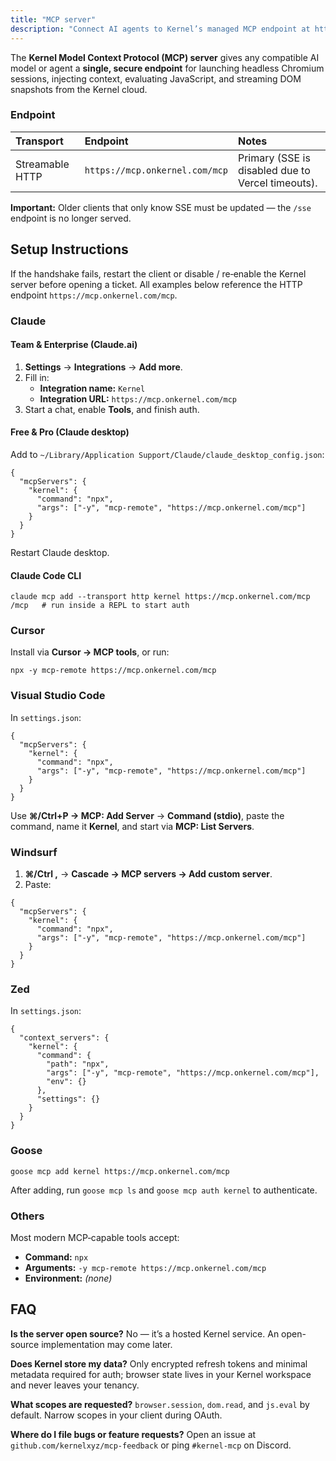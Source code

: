```yaml
---
title: "MCP server"
description: "Connect AI agents to Kernel’s managed MCP endpoint at https://mcp.onkernel.com/mcp"
---
```


The **Kernel Model Context Protocol (MCP) server** gives any compatible AI model or agent a **single, secure endpoint** for launching headless Chromium sessions, injecting context, evaluating JavaScript, and streaming DOM snapshots from the Kernel cloud.

### Endpoint

| Transport       | Endpoint                       | Notes                                             |
| :-------------- | :----------------------------- | :------------------------------------------------ |
| Streamable HTTP | `https://mcp.onkernel.com/mcp` | Primary (SSE is disabled due to Vercel timeouts). |

**Important:** Older clients that only know SSE must be updated — the `/sse` endpoint is no longer served.

## Setup Instructions

If the handshake fails, restart the client or disable / re‑enable the Kernel server before opening a ticket. All examples below reference the HTTP endpoint `https://mcp.onkernel.com/mcp`.

### Claude

#### Team & Enterprise (Claude.ai)

1. **Settings** → **Integrations** → **Add more**.
2. Fill in:
   - **Integration name:** `Kernel`
   - **Integration URL:** `https://mcp.onkernel.com/mcp`
3. Start a chat, enable **Tools**, and finish auth.

#### Free & Pro (Claude desktop)

Add to `~/Library/Application Support/Claude/claude_desktop_config.json`:

```
{
  "mcpServers": {
    "kernel": {
      "command": "npx",
      "args": ["-y", "mcp-remote", "https://mcp.onkernel.com/mcp"]
    }
  }
}
```

Restart Claude desktop.

#### Claude Code CLI

```
claude mcp add --transport http kernel https://mcp.onkernel.com/mcp
/mcp   # run inside a REPL to start auth
```

### Cursor

Install via **Cursor → MCP tools**, or run:

```
npx -y mcp-remote https://mcp.onkernel.com/mcp
```

### Visual Studio Code

In `settings.json`:

```
{
  "mcpServers": {
    "kernel": {
      "command": "npx",
      "args": ["-y", "mcp-remote", "https://mcp.onkernel.com/mcp"]
    }
  }
}
```

Use **⌘/Ctrl\+P → MCP: Add Server** → **Command (stdio)**, paste the command, name it **Kernel**, and start via **MCP: List Servers**.

### Windsurf

1. **⌘/Ctrl ,** → **Cascade → MCP servers → Add custom server**.
2. Paste:

```
{
  "mcpServers": {
    "kernel": {
      "command": "npx",
      "args": ["-y", "mcp-remote", "https://mcp.onkernel.com/mcp"]
    }
  }
}
```

### Zed

In `settings.json`:

```
{
  "context_servers": {
    "kernel": {
      "command": {
        "path": "npx",
        "args": ["-y", "mcp-remote", "https://mcp.onkernel.com/mcp"],
        "env": {}
      },
      "settings": {}
    }
  }
}
```

### Goose

```
goose mcp add kernel https://mcp.onkernel.com/mcp
```

After adding, run `goose mcp ls` and `goose mcp auth kernel` to authenticate.

### Others

Most modern MCP‑capable tools accept:

- **Command:** `npx`
- **Arguments:** `-y mcp-remote https://mcp.onkernel.com/mcp`
- **Environment:** _(none)_

## FAQ

**Is the server open source?** No — it’s a hosted Kernel service. An open-source implementation may come later.

**Does Kernel store my data?** Only encrypted refresh tokens and minimal metadata required for auth; browser state lives in your Kernel workspace and never leaves your tenancy.

**What scopes are requested?** `browser.session`, `dom.read`, and `js.eval` by default. Narrow scopes in your client during OAuth.

**Where do I file bugs or feature requests?** Open an issue at `github.com/kernelxyz/mcp-feedback` or ping `#kernel‑mcp` on Discord.